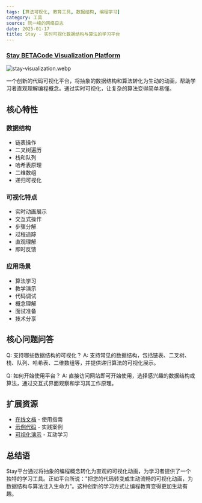 ```yaml
---
tags: [算法可视化, 教育工具, 数据结构, 编程学习]
category: 工具
source: 阮一峰的网络日志
date: 2025-01-17
title: Stay - 实时可视化数据结构与算法的学习平台
---
```


### [Stay BETACode Visualization Platform](https://staying.fun/zh)

![stay-visualization.webp](https://img.mengpeng.tech/i/2025/01/17/6789ec863affd.webp)

一个创新的代码可视化平台，将抽象的数据结构和算法转化为生动的动画，帮助学习者直观理解编程概念。通过实时可视化，让复杂的算法变得简单易懂。

## 核心特性

### 数据结构
- 链表操作
- 二叉树遍历
- 栈和队列
- 哈希表原理
- 二维数组
- 递归可视化

### 可视化特点
- 实时动画展示
- 交互式操作
- 步骤分解
- 过程追踪
- 直观理解
- 即时反馈

### 应用场景
- 算法学习
- 教学演示
- 代码调试
- 概念理解
- 面试准备
- 技术分享

## 核心问题问答

Q: 支持哪些数据结构的可视化？
A: 支持常见的数据结构，包括链表、二叉树、栈、队列、哈希表、二维数组等，并提供递归算法的可视化展示。

Q: 如何开始使用平台？
A: 直接访问网站即可开始使用，选择感兴趣的数据结构或算法，通过交互式界面观察和学习其工作原理。

## 扩展资源

- [在线文档](https://staying.fun/zh) - 使用指南
- [示例代码](https://staying.fun/zh) - 实践案例
- [可视化演示](https://staying.fun/zh) - 互动学习

## 总结语

Stay平台通过将抽象的编程概念转化为直观的可视化动画，为学习者提供了一个独特的学习工具。正如平台所说："把您的代码转变成生动流畅的可视化动画，为数据结构与算法注入生命力"。这种创新的学习方式让编程教育变得更加生动有趣。 